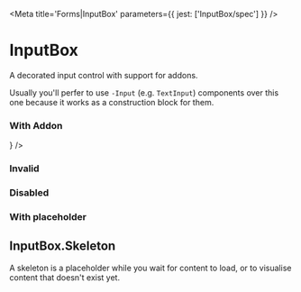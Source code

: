 

<Meta title='Forms|InputBox' parameters={{ jest: ['InputBox/spec'] }} />

# InputBox

A decorated input control with support for addons.

Usually you'll perfer to use `-Input` (e.g. <LinkTo kind='Forms|TextInput' story='Default'>`TextInput`</LinkTo>)
components over this one because it works as a construction block for them.

<Preview>
  <Story name='Default'>
    <InputBox defaultValue='Value' onChange={action('change')} />
  </Story>
</Preview>

<Props of={InputBox} />

### With Addon

<Preview>
  <Story name='With Icon Addon'>
    <InputBox addon={<Icon name='send' size='20' />} />
  </Story>
</Preview>

### Invalid

<Preview>
  <Story name='Invalid'>
    <InputBox defaultValue='Value' error='Error' onChange={action('change')} />
  </Story>
</Preview>

### Disabled

<Preview>
  <Story name='Disabled'>
    <InputBox defaultValue='Value' disabled onChange={action('change')} />
  </Story>
</Preview>

### With placeholder

<Preview>
  <Story name='With Placeholder'>
    <InputBox placeholder='Placeholder' onChange={action('change')} />
  </Story>
</Preview>

## InputBox.Skeleton

A skeleton is a placeholder while you wait for content to load, or to visualise content that doesn't exist yet.

<Preview>
  <Story name='Skeleton'>
    <InputBox.Skeleton />
  </Story>
</Preview>

<Props of={InputBox.Skeleton} />
